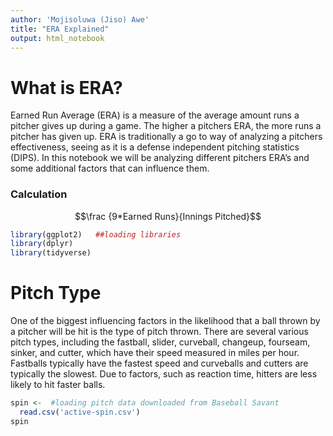 ```yaml
---
author: 'Mojisoluwa (Jiso) Awe'
title: "ERA Explained"
output: html_notebook
---
```


# What is ERA?

Earned Run Average (ERA) is a measure of the average amount runs a pitcher gives up during a game. The higher a pitchers ERA, the more runs a pitcher has given up. ERA is traditionally a go to way of analyzing a pitchers effectiveness, seeing as it is a defense independent pitching statistics (DIPS). In this notebook we will be analyzing different pitchers ERA's and some additional factors that can influence them.



### Calculation 



$$\frac {9*Earned Runs}{Innings Pitched}$$



```r
library(ggplot2)   ##loading libraries
library(dplyr)
library(tidyverse)
```

# Pitch Type

One of the biggest influencing factors in the likelihood that a ball thrown by a pitcher will be hit is the type of pitch thrown. There are several various pitch types, including the fastball, slider, curveball, changeup, fourseam, sinker, and cutter, which have their speed measured in miles per hour. Fastballs typically have the fastest speed and curveballs and cutters are typically the slowest. Due to factors, such as reaction time, hitters are less likely to hit faster balls.


```r
spin <-  #loading pitch data downloaded from Baseball Savant
  read.csv('active-spin.csv')
spin
```

```r

```



